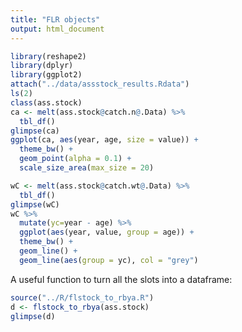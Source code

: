 ```yaml
---
title: "FLR objects"
output: html_document
---
```


```r
library(reshape2)
library(dplyr)
library(ggplot2)
attach("../data/assstock_results.Rdata")
ls(2)
class(ass.stock)
ca <- melt(ass.stock@catch.n@.Data) %>% 
  tbl_df()
glimpse(ca)
ggplot(ca, aes(year, age, size = value)) + 
  theme_bw() +
  geom_point(alpha = 0.1) +
  scale_size_area(max_size = 20)

wC <- melt(ass.stock@catch.wt@.Data) %>% 
  tbl_df() 
glimpse(wC)
wC %>% 
  mutate(yc=year - age) %>% 
  ggplot(aes(year, value, group = age)) +
  theme_bw() +
  geom_line() +
  geom_line(aes(group = yc), col = "grey")
```

A useful function to turn all the slots into a dataframe:
```r
source("../R/flstock_to_rbya.R")
d <- flstock_to_rbya(ass.stock)
glimpse(d)
```
